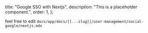   title: "Google SSO with Nextjs",
  description: "This is a placeholder component.",
  order: 1,
};

feel free to edit `docs/app/docs/[[...slug]]/user-management/social-google/nextjs.mdx`
